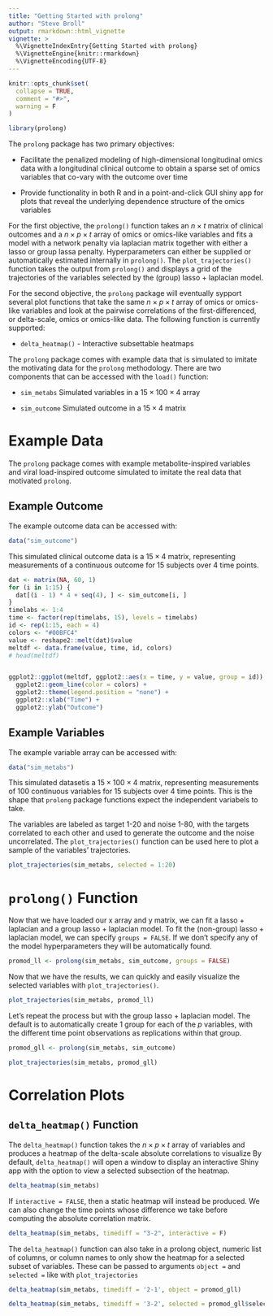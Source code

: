 ```yaml
---
title: "Getting Started with prolong"
author: "Steve Broll"
output: rmarkdown::html_vignette
vignette: >
  %\VignetteIndexEntry{Getting Started with prolong}
  %\VignetteEngine{knitr::rmarkdown}
  %\VignetteEncoding{UTF-8}
---
```


```r
knitr::opts_chunk$set(
  collapse = TRUE,
  comment = "#>",
  warning = F
)
```

```r
library(prolong)
```


The `prolong` package has two primary objectives:

* Facilitate the penalized modeling of high-dimensional longitudinal omics data with a longitudinal clinical outcome to obtain a sparse set of omics variables that co-vary with the outcome over time

* Provide functionality in both R and in a point-and-click GUI shiny app for plots that reveal the underlying dependence structure of the omics variables

For the first objective, the `prolong()` function takes an $n \times t$ matrix of clinical outcomes and a $n \times p \times t$ array of omics or omics-like variables and fits a model with a network penalty via laplacian matrix together with either a lasso or group lassa penalty. Hyperparameters can either be supplied or automatically estimated internally in `prolong()`. The `plot_trajectories()` function takes the output from `prolong()` and displays a grid of the trajectories of the variables selected by the (group) lasso + laplacian model. 

For the second objective, the `prolong` package will eventually sypport several plot functions that take the same $n \times p \times t$ array of omics or omics-like variables and look at the pairwise correlations of the first-differenced, or delta-scale, omics or omics-like data. The following function is currently supported: 

* `delta_heatmap()` - Interactive subsettable heatmaps

<!-- * `delta_scatter()` - 2D or 3D scatterplots  -->

<!-- * `delta_network()` - Interactive network visualizations -->

The `prolong` package comes with example data that is simulated to imitate the motivating data for the `prolong` methodology. There are two components that can be accessed with the `load()` function: 

* `sim_metabs` Simulated variables in a $15 \times 100 \times 4$ array

* `sim_outcome` Simulated outcome in a $15 \times 4$ matrix

# Example Data

The `prolong` package comes with example metabolite-inspired variables and viral load-inspired outcome simulated to imitate the real data that motivated `prolong`.

## Example Outcome

The example outcome data can be accessed with:


```r
data("sim_outcome")
```

This simulated clinical outcome data is a $15 \times 4$ matrix, representing measurements of a continuous outcome for 15 subjects over 4 time points. 

```r
dat <- matrix(NA, 60, 1)
for (i in 1:15) {
  dat[(i - 1) * 4 + seq(4), ] <- sim_outcome[i, ]
}
timelabs <- 1:4
time <- factor(rep(timelabs, 15), levels = timelabs)
id <- rep(1:15, each = 4)
colors <- "#00BFC4"
value <- reshape2::melt(dat)$value
meltdf <- data.frame(value, time, id, colors)
# head(meltdf)


ggplot2::ggplot(meltdf, ggplot2::aes(x = time, y = value, group = id)) +
  ggplot2::geom_line(color = colors) +
  ggplot2::theme(legend.position = "none") +
  ggplot2::xlab("Time") +
  ggplot2::ylab("Outcome")
```

## Example Variables

The example variable array can be accessed with:

```r
data("sim_metabs")
```


This simulated datasetis a $15 \times 100 \times 4$ matrix, representing measurements of 100 continuous variables for 15 subjects over 4 time points. This is the shape that `prolong` package functions expect the independent variabels to take.

The variables are labeled as target 1-20 and noise 1-80, with the targets correlated to each other and used to generate the outcome and the noise uncorrelated. The `plot_trajectories()` function can be used here to plot a sample of the variables' trajectories.

```r
plot_trajectories(sim_metabs, selected = 1:20)
```

# `prolong()` Function

Now that we have loaded our x array and y matrix, we can fit a lasso + laplacian and a group lasso + laplacian model. To fit the (non-group) lasso + laplacian model, we can specify `groups = FALSE`. If we don't specify any of the model hyperparameters they will be automatically found.

```r
promod_ll <- prolong(sim_metabs, sim_outcome, groups = FALSE)
```

Now that we have the results, we can quickly and easily visualize the selected variables with `plot_trajectories()`.

```r
plot_trajectories(sim_metabs, promod_ll)
```

Let's repeat the process but with the group lasso + laplacian model. The default is to automatically create 1 group for each of the $p$ variables, with the different time point observations as replications within that group.

```r
promod_gll <- prolong(sim_metabs, sim_outcome)
```


```r
plot_trajectories(sim_metabs, promod_gll)
```

# Correlation Plots


## `delta_heatmap()` Function

The `delta_heatmap()` function takes the $n\times p \times t$ array of variables and produces a heatmap of the delta-scale absolute correlations to visualize  By default, `delta_heatmap()` will open a window to display an interactive Shiny app with the option to view a selected subsection of the heatmap.

```r
delta_heatmap(sim_metabs)
```

If `interactive = FALSE`, then a static heatmap will instead be produced. We can also change the time points whose difference we take before computing the absolute correlation matrix.


```r
delta_heatmap(sim_metabs, timediff = "3-2", interactive = F)
```


The `delta_heatmap()` function can also take in a prolong object, numeric list of columns, or column names to only show the heatmap for a selected subset of variables. These can be passed to arguments `object = ` and `selected =` like with `plot_trajectories`

```r
delta_heatmap(sim_metabs, timediff = '2-1', object = promod_gll)
```

```r
delta_heatmap(sim_metabs, timediff = '3-2', selected = promod_gll$selected)
```



